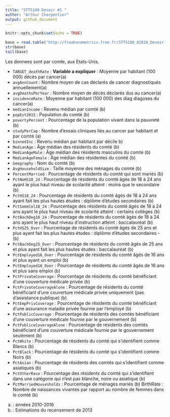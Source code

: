 ```yaml
---
title: "STT5100 Devoir #1 "
author: "Arthur Charpentier"
output: github_document
---
```


```r
knitr::opts_chunk$set(echo = TRUE)
```

```r
base = read.table("http://freakonometrics.free.fr/STT5100_A2018_Devoir1.txt",sep=";")
str(base)
tail(base)
```

Les donnees sont par comte, aux Etats-Unis.

- `TARGET_deathRate` : **Variable a expliquer** : Moyenne par habitant (100 000) décès par cancer(a)
- `avgAnnCount` : Nombre moyen de cas déclarés de cancer diagnostiqués annuellement(a)
- `avgDeathsPerYear` : Nombre moyen de décès déclarés dus au cancer(a)
- `incidenceRate` : Moyenne par habitant (100 000) des diag diagoses du cancer(a)
- `medianIncome` : Revenu médian par comté (b)
- `popEst2015` : Population du comté (b)
- `povertyPercent` : Pourcentage de la population vivant dans la pauvreté (b)
- `studyPerCap` : Nombre d'essais cliniques liés au cancer par habitant et par comté (a)
- `binnedInc` : Revenu médian par habitant par décile b)
- `MedianAge` : Âge médian des résidents du comté (b)
- `MedianAgeMale` : Âge médian des résidents masculins du comté (b)
- `MedianAgeFemale` : Âge médian des résidentes du comté (b)
- `Geography` : Nom du comté (b)
- `AvgHouseholdSize` : Taille moyenne des ménages du comté (b)
- `PercentMarried` : Pourcentage de résidents du comté qui sont mariés (b)
- `PctNoHS18_24` : Pourcentage de résidents du comté âgés de 18 à 24 ans ayant le plus haut niveau de scolarité atteint : moins que le secondaire (b)
- `PctHS18_24` : Pourcentage de résidents du comté âgés de 18 à 24 ans ayant fait les plus hautes études : diplôme d'études secondaires (b)
- `PctSomeCol18_24` : Pourcentage des résidents du comté âgés de 18 à 24 ans ayant le plus haut niveau de scolarité atteint : certains collèges (b)
- `PctBachDeg18_24` : Pourcentage de résidents du comté âgés de 18 à 24 ans ayant le plus haut niveau d'instruction atteint : baccalauréat (b)
- `PctHS25_Over` : Pourcentage de résidents du comté âgés de 25 ans et plus ayant fait les plus hautes études : diplôme d'études secondaires - (b)
- `PctBachDeg25_Over` : Pourcentage de résidents du comté âgés de 25 ans et plus ayant fait les plus hautes études : baccalauréat (b)
- `PctEmployed16_Over` : Pourcentage de résidents du comté âgés de 16 ans et plus ayant un emploi (b)
- `PctEmployed16_Over` : Pourcentage de résidents du comté âgés de 16 ans et plus sans emploi (b)
- `PctPrivateCoverage` : Pourcentage de résidents du comté bénéficiant d'une couverture médicale privée (b)
- `PctPrivateCoverageAlone` : Pourcentage de résidents du comté bénéficiant d'une couverture médicale privée uniquement (pas d'assistance publique) (b)
- `PctEmpPrivCoverage` : Pourcentage de résidents du comté bénéficiant d'une assurance maladie privée fournie par l'employé (b)
- `PctPublicCoverage` : Pourcentage de résidents des comtés bénéficiant d'une couverture médicale fournie par le gouvernement (b)
- `PctPubliceCoverageAlone` : Pourcentage de résidents des comtés bénéficiant d'une couverture médicale fournie par le gouvernement seulement (b)
- `PctWhite` : Pourcentage de résidents du comté qui s'identifient comme Blancs (b)
- `PctBlack` : Pourcentage de résidents du comté qui s'identifient comme Noirs (b)
- `PctAsian` : Pourcentage de résidents des comtés qui s'identifient comme asiatiques (b)
- `PctOtherRace` : Pourcentage des résidents du comté qui s'identifient dans une catégorie qui n'est pas blanche, noire ou asiatique (b)
- `PctMarriedHousesholds` : Pourcentage de ménages mariés (b)
BirthRate : Nombre de naissances vivantes par rapport au nombre de femmes dans le comté (b)

(a) : années 2010-2016
(b) : Estimations du recensement de 2013